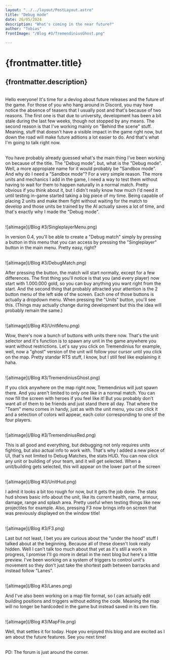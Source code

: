 ---
layout: "../../layout/PostLayout.astro"
title: "Debug mode"
date: 26/05/2024
description: "What's coming in the near future?"
author: "Tobias"
frontImage: "/Blog #3/TremendiniusGhost.png"

---
# {frontmatter.title}

{frontmatter.description}
---

<br />
Hello everyone! It's time for a devlog about future releases and the future of the game. For those of you who hang around in Discord, you
may have notice the absence of teasers that I usually post and that's because of two reasons. The first one is that
due to university, development has been a bit stale during the last few weeks, though not stopped by any means. 
The second reason is that I've working mainly on "Behind the scene" stuff. Meaning, stuff that doesn't have a visible
impact in the game right now, but down the road will make future aditions a lot easier to do. And that's what I'm
going to talk right now. <br /><br />

You have probably already guessed what's the main thing I've been working on because of the title. The "Debug mode",
but, what is the "Debug mode". Well, a more appropiate name for it would probably be "Sandbox mode". And why do I need
a "Sandbox mode"? For a very simple reason. The more units and mechanics I add in the game, I need a way to test them
without having to wait for them to happen naturally in a normal match. Pretty obvious if you think about it, but I didn't
really know how much I'd need it until testing in-game started taking a big piece of my time. Being capable of placing
2 units and make them fight without waiting for the match to develop and those units be trained by the AI actually saves
a lot of time, and that's exactly why I made the "Debug mode". <br /><br />

![altimage](/Blog #3/SingleplayerMenu.png)

In version 0.4, you'll be able to create a "Debug match" simply by pressing a button in this menu that you can access
by pressing the "Singleplayer" button in the main menu. Pretty easy, right? <br /><br />

![altimage](/Blog #3/DebugMatch.png)

After pressing the button, the match will start normally, except for a few differences. The first thing you'll notice is that
you (and every player) now start with 1.000.000 gold, so you can buy anything you want right from the start. And the second thing
that probably attracted your attention is the 2 button menu of the left side of the screen. Each one of those buttons is actually
a dropdown menu. When pressing the "Units" button, you'll see this. (Things may actually change during development but this the idea
will probably remain the same.) <br /><br />

![altimage](/Blog #3/UnitMenu.png)

Wow, there's now a bunch of buttons with units there now. That's the unit selector and it's function is to spawn any unit in the game
anywhere you want without restrictions. Let's say you click on Tremendinius for example, well, now a "ghost" version of the unit will follow
your cursor until you click on the map. Pretty standar RTS stuff, I know, but I still feel like explaining it haha.<br /><br />

![altimage](/Blog #3/TremendiniusGhost.png)

If you click anywhere on the map right now, Tremendinius will just spawn there. And you aren't limited to only one like in a normal
match. You can now fill the screen with heroes if you feel like it! But you probably don't want all of them to be friends and just
stand there all day. That where the "Team" menu comes in handy, just as with the unit menu, you can click it and a selection of colors
will appear, each color corresponding to one of the four players.<br /><br />

![altimage](/Blog #3/TremendiniusRed.png)

This is all good and everything, but debugging not only requires units fighting, but also actual info to work with. That's why I added
a new piece of UI, that's not limited to Debug Matches, the stats HUD. You can now click any unit or building of your team, and it will
 get selected. When a unit/building gets selected, this will appear on the lower part of the screen<br /><br />

![altimage](/Blog #3/UnitHud.png)

I admit it looks a bit too rough for now, but it gets the job done. The stats hud shows basic info about the unit, like its
current health, name, armour, damage, range and splash area. Pretty useful when testing things like new projectiles for example.
Also, pressing F3 now brings info on screen that was previously displayed on the window title!<br /><br />

![altimage](/Blog #3/F3.png)

Last but not least, I bet you are curious about the "under the hood" stuff I talked about at the beginning. Because all of these
doesn't look really hidden. Well I can't talk too much about that yet as it's still a work in progress, I promise I'll go more in 
detail in the next blog but here's a little preview. I've been working on a system of triggers to control unit's movement so they don't
just take the shortest path between barracks and instead follow "Lanes".<br /><br />

![altimage](/Blog #3/Lanes.png)

And I've also been working on a map file format, so I can actually edit building positions and triggers without editing the code.
Meaning the map will no longer be hardcoded in the game but instead saved in its own file.<br /><br />

![altimage](/Blog #3/MapFile.png)

Well, that settles it for today. Hope you enjoyed this blog and are excited as I am about the future features. See you next time!<br /><br />

PD: The forum is just around the corner.